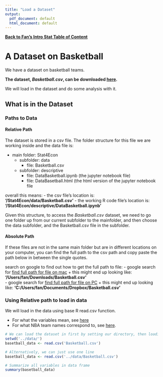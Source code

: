 ```yaml
---
title: "Load a Dataset"
output:
  pdf_document: default
  html_document: default
---
```


**[Back to Fan's Intro Stat Table of Content](https://fanwangecon.github.io/Stat4Econ/)**

# A Dataset on Basketball

We have a dataset on basketball teams.

**The dataset, *Basketball.csv*, can be downloaded [here](../data/Basketball.csv).**

We will load in the dataset and do some analysis with it. 

## What is in the Dataset

### Paths to Data
#### Relative Path
The dataset is stored in a csv file. The folder structure for this file we are working inside and the data file is:

- main folder: Stat4Econ
    + subfolder: data
        * file: Basketball.csv
    + subfolder: descriptive
        * file: DataBasketball.ipynb (the jupyter notebook file)
        * file: DataBasetball.html (the html version of the jupyter notebook file
 
overall this means:
- the csv file's location is: **'/Stat4Econ/data/Basketball.csv'**
- the working R code file's location is: **'/Stat4Econ/descriptive/DataBasketball.ipynb'**

Given this structure, to access the *Basketball.csv* dataset, we need to go one folder up from our current subfolder to the mainfolder, and then choose the data subfolder, and the Basketball.csv file in the subfolder. 

#### Absolute Path
If these files are not in the same main folder but are in different locations on your computer, you can find the full path to the csv path and copy paste the path below in between the single quotes.

search on google to find out how to get the full path to file:
- google search for [find full path for file on mac](https://www.google.com/search?q=find+full+path+for+file+on+mac)
    + this might end up looking like: **'/Users/fan/Downloads/Basketball.csv'**    
- google search for [find full path for file on PC](https://www.google.com/search?q=find+full+path+for+file+on+mac)
    + this might end up looking like: **'C:/Users/fan/Documents/Dropbox/Basketball.csv'**
    

### Using Relative path to load in data

We will load in the data using base R read.csv function.

- For what the variables mean, see [here](https://en.wikipedia.org/wiki/Basketball_statistics)
- For what NBA team names correspond to, see [here](https://en.wikipedia.org/w/index.php?title=Wikipedia:WikiProject_National_Basketball_Association/National_Basketball_Association_team_abbreviations).

```r
# We can load the dataset in first by setting our directory, then loading in the dataset
setwd('../data/')
basetball_data <- read.csv('Basketball.csv')
```

```r
# Alternatively, we can just use one line
basetball_data <- read.csv('../data/Basketball.csv')
```

```r
# Summarize all variables in data frame
summary(basetball_data)
```

